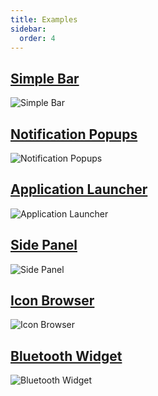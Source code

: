 ```yaml
---
title: Examples
sidebar:
  order: 4
---
```



## [Simple Bar](https://github.com/Fabric-Development/fabric/tree/main/examples/bar)

![Simple Bar](/assets/examples/bar.webp)



## [Notification Popups](https://github.com/Fabric-Development/fabric/tree/main/examples/notifications)

![Notification Popups](/assets/examples/notification.webp)


## [Application Launcher](https://github.com/Fabric-Development/fabric/tree/main/examples/app-launcher)

![Application Launcher](/assets/examples/launcher.webp)


## [Side Panel](https://github.com/Fabric-Development/fabric/tree/main/examples/side-panel)

![Side Panel](/assets/examples/panel.webp)


## [Icon Browser](https://github.com/Fabric-Development/fabric/tree/main/examples/icon-browser)

![Icon Browser](/assets/examples/icon_browser.webp)


## [Bluetooth Widget](https://github.com/Fabric-Development/fabric/tree/main/examples/bluetooth-widget)

![Bluetooth Widget](/assets/examples/bluetooth.webp)

